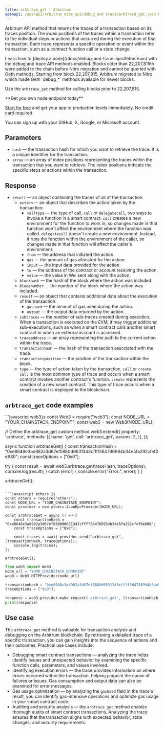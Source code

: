 ---
title: arbtrace_get | Arbitrum
openapi: /openapi/arbitrum_node_api/debug_and_trace/arbtrace_get.json POST /66f812de2a6724a75a51f60dd6f2a154
---

Arbitrum API method that returns the traces of a transaction based on its traces position. The index positions of the traces within a transaction refer to the individual steps or actions that occurred during the execution of that transaction. Each trace represents a specific operation or event within the transaction, such as a contract function call or a state change.

<Note>
Learn how to [deploy a node](/docs/debug-and-trace-apis#ethereum) with the debug and trace API methods enabled.
</Note>

<Warning>
Blocks older than 22,207,815th were added to the chain before Nitro migration and cannot be queried with Geth methods. Starting from block 22,207,815, Arbitrum migrated to Nitro which made Geth `debug_*` methods available for newer blocks.

Use the `arbtrace_get` method for calling blocks prior to 22,207,815.
</Warning>

<Check>
**Get you own node endpoint today**

[Start for free](https://console.chainstack.com/) and get your app to production levels immediately. No credit card required.

You can sign up with your GitHub, X, Google, or Microsoft account.
</Check>


## Parameters

* `hash` — the transaction hash for which you want to retrieve the trace. It is a unique identifier for the transaction.
* `array` — an array of index positions representing the traces within the transaction that you want to retrieve. The index positions indicate the specific steps or actions within the transaction.

## Response

* `result` — an object containing the traces of all of the transaction:
  + `action` — an object that describes the action taken by the transaction:
    - `calltype` — the type of call, `call` or `delegatecall`, two ways to invoke a function in a smart contract. `call` creates a new environment for the function to work in, so changes made in that function won't affect the environment where the function was called. `delegatecall` doesn't create a new environment. Instead, it runs the function within the environment of the caller, so changes made in that function will affect the caller's environment.
    - `from` — the address that initiated the action.
    - `gas` — the amount of gas allocated for the action.
    - `input` — the input data provided for the action.
    - `to` — the address of the contract or account receiving the action.
    - `value` — the value in Wei sent along with the action.
  + `blockhash` — the hash of the block where the action was included.
  + `blocknumber` — the number of the block where the action was included.
  + `result` — an object that contains additional data about the execution of the transaction:
    - `gasused` — the amount of gas used during the action.
    - `output` — the output data returned by the action.
  + `subtraces` — the number of sub-traces created during execution. When a transaction is executed on the EVM, it may trigger additional sub-executions, such as when a smart contract calls another smart contract or when an external account is accessed.
  + `traceaddress` — an array representing the path to the current action within the trace.
  + `transactionhash` — the hash of the transaction associated with the trace.
  + `transactionposition` — the position of the transaction within the block.
  + `type` — the type of action taken by the transaction, `call` or `create`. `call` is the most common type of trace and occurs when a smart contract invokes another contract's function. `create` represents the creation of a new smart contract. This type of trace occurs when a smart contract is deployed to the blockchain.

## `arbtrace_get` code examples

<CodeGroup>
```javascript web3.js
const Web3 = require("web3");
const NODE_URL = "YOUR_CHAINSTACK_ENDPOINT";
const web3 = new Web3(NODE_URL);

// Define the arbtrace_get custom method
web3.extend({
  property: 'arbtrace',
  methods: [{
    name: 'get',
    call: 'arbtrace_get',
    params: 2,
  }],
});

async function arbtraceGet() {
  const transactionHash = "0xe8648e3ad982a3d67ef0880d6631343cffff364786994b34e5fa292cfef0e680";
  const traceOptions = ["0x0"];

  try {
    const result = await web3.arbtrace.get(traceHash, traceOptions);
    console.log(result);
  } catch (error) {
    console.error("Error:", error);
  }
}

arbtraceGet();
```

```javascript ethers.js
const ethers = require('ethers');
const NODE_URL = "YOUR_CHAINSTACK_ENDPOINT";
const provider = new ethers.JsonRpcProvider(NODE_URL);

const arbtraceGet = async () => {
    const transactionHash = "0xe8648e3ad982a3d67ef0880d6631343cffff364786994b34e5fa292cfef0e680";
    const traceOptions = ["0x0"];

    const traces = await provider.send("arbtrace_get", [transactionHash, traceOptions]);
    console.log(traces);
};

arbtraceGet();
```

```python web3.py
from web3 import Web3  
node_url = "YOUR_CHAINSTACK_ENDPOINT" 
web3 = Web3.HTTPProvider(node_url)

transactionHash = "0xe8648e3ad982a3d67ef0880d6631343cffff364786994b34e5fa292cfef0e680";
traceOptions = ["0x0"];

response = web3.provider.make_request('arbtrace_get', [transactionHash, traceOptions])
print(response)
```
</CodeGroup>


## Use case

The `arbtrace_get` method is valuable for transaction analysis and debugging on the Arbitrum blockchain. By retrieving a detailed trace of a specific transaction, you can gain insights into the sequence of actions and their outcomes. Practical use cases include:

* Debugging smart contract transactions — analyzing the trace helps identify issues and unexpected behavior by examining the specific function calls, parameters, and values involved.
* Identifying execution errors — the trace provides information on where errors occurred within the transaction, helping pinpoint the cause of failures or issues. Gas consumption and output data can also be examined for error messages.
* Gas usage optimization — by analyzing the `gasUsed` field in the trace's result, you can identify gas-intensive operations and optimize gas usage in your smart contract code.
* Auditing and security analysis — the `arbtrace_get` method enables thorough audits of smart contract transactions. Analyzing the trace ensures that the transaction aligns with expected behavior, state changes, and security requirements.
